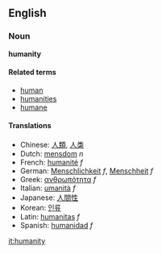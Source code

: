 ==English==
===Noun===
'''humanity'''

====Related terms====
*[[human]]
*[[humanities]]
*[[humane]]

====Translations====
*Chinese: [[人類]], [[人类]]
*Dutch: [[mensdom]] ''n''
*French: [[humanité]] ''f''
*German: [[Menschlichkeit]] ''f'', [[Menschheit]] ''f''
*Greek: [[ανθρωπότητα]] ''f''
*Italian: [[umanità]] ''f''
*Japanese: [[人間性]]
*Korean: [[인류]]
*Latin: [[humanitas]] ''f''
*Spanish: [[humanidad]] ''f''

[[it:humanity]]